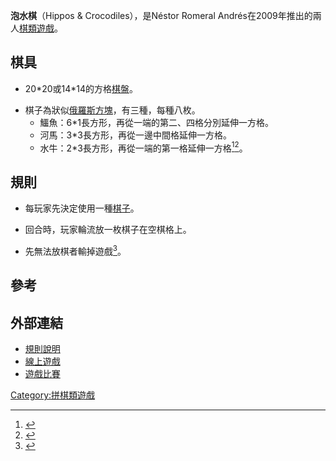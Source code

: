 '''泡水棋'''（Hippos & Crocodiles），是Néstor Romeral Andrés在2009年推出的兩人[[棋類|棋類遊戲]]。

==棋具==

*20*20或14*14的方格[[棋盤|棋盤]]。

*棋子為狀似[[俄羅斯方塊|俄羅斯方塊]]，有三種，每種八枚。
**鱷魚：6*1長方形，再從一端的第二、四格分別延伸一方格。
**河馬：3*3長方形，再從一邊中間格延伸一方格。
**水牛：2*3長方形，再從一端的第一格延伸一方格<ref>{{Cite web |url=http://boardgamegeek.com/boardgame/51197/hippos-crocodiles |title=Hippos & Crocodiles |access-date=2011-05-21 |archive-date=2020-10-26 |archive-url=https://web.archive.org/web/20201026112911/https://www.boardgamegeek.com/boardgame/51197/hippos-crocodiles |dead-url=no }}</ref><ref>{{Cite web |url=http://boardgamegeek.com/boardgameexpansion/64340/buffalos |title=Buffalos |access-date=2011-05-21 |archive-date=2017-11-15 |archive-url=https://web.archive.org/web/20171115201650/https://www.boardgamegeek.com/boardgameexpansion/64340/buffalos |dead-url=no }}</ref>。

==規則==

*每玩家先決定使用一種[[圖版遊戲|棋子]]。

*回合時，玩家輪流放一枚棋子在空棋格上。

*先無法放棋者輸掉遊戲<ref>{{Cite web |url=http://www.iggamecenter.com/info/en/hippocroc.html |title=Hippos and Crocodiles |access-date=2011-05-21 |archive-date=2020-07-08 |archive-url=https://web.archive.org/web/20200708063058/http://www.iggamecenter.com/info/en/hippocroc.html |dead-url=no }}</ref>。

==參考==
<div class="references-small">
<references/>
</div>

==外部連結==
*[https://web.archive.org/web/20121031160316/http://opensecrets.pixnet.net/blog/post/31509206 規則說明]
*[http://www.iggamecenter.com/info/zh-tw/main.html 線上遊戲] {{Wayback|url=http://www.iggamecenter.com/info/zh-tw/main.html |date=20210413031715 }}
*[http://www.iggamecenter.com/stats/hippocroccobotto.html 遊戲比賽] {{Wayback|url=http://www.iggamecenter.com/stats/hippocroccobotto.html |date=20190524050601 }}

[[Category:拼棋類遊戲|Category:拼棋類遊戲]]